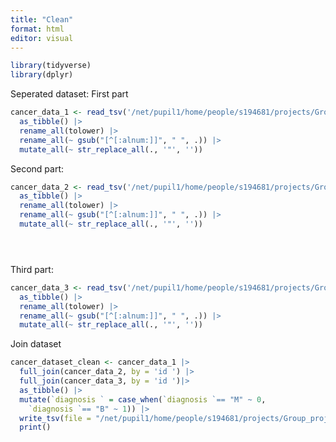 ```yaml
---
title: "Clean"
format: html
editor: visual
---
```


```r
library(tidyverse)
library(dplyr)
```


Seperated dataset: First part 
```r
cancer_data_1 <- read_tsv('/net/pupil1/home/people/s194681/projects/Group_project_10/01_dat_load_1.tsv') |> 
  as_tibble() |>
  rename_all(tolower) |>
  rename_all(~ gsub("[^[:alnum:]]", " ", .)) |>
  mutate_all(~ str_replace_all(., '"', '')) 


```

Second part:
```r
cancer_data_2 <- read_tsv('/net/pupil1/home/people/s194681/projects/Group_project_10/01_dat_load_2.tsv') |> 
  as_tibble() |>
  rename_all(tolower) |>
  rename_all(~ gsub("[^[:alnum:]]", " ", .)) |>
  mutate_all(~ str_replace_all(., '"', ''))  





```


Third part:
```r

cancer_data_3 <- read_tsv('/net/pupil1/home/people/s194681/projects/Group_project_10/01_dat_load_3.tsv') |> 
  as_tibble() |>
  rename_all(tolower) |>
  rename_all(~ gsub("[^[:alnum:]]", " ", .)) |>
  mutate_all(~ str_replace_all(., '"', '')) 
```

Join dataset

```r

cancer_dataset_clean <- cancer_data_1 |> 
  full_join(cancer_data_2, by = 'id ') |> 
  full_join(cancer_data_3, by = 'id ')|>
  as_tibble() |>
  mutate(`diagnosis ` = case_when(`diagnosis `== "M" ~ 0,
    `diagnosis `== "B" ~ 1)) |> 
  write_tsv(file = "/net/pupil1/home/people/s194681/projects/Group_project_10/02_dat_clean.tsv") |>
  print()

```


